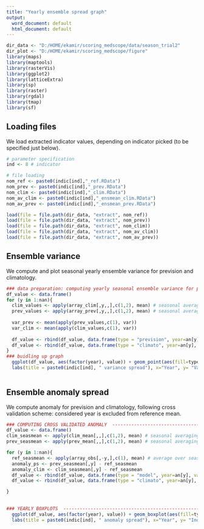 ---
title: "Yearly ensemble spread graph"
output:
  word_document: default
  html_document: default
---

```{r setup, include=FALSE}
dir_data <- "D:/HOME/ekamir/scoring_medscope/data/season_trial2" 
dir_plot <- "D:/HOME/ekamir/scoring_medscope/figure" 
library(maps)
library(maptools)
library(rasterVis)
library(ggplot2)
library(latticeExtra)
library(sp)
library(raster)
library(rgdal)
library(tmap)
library(sf)

```


## Loading files

We load extracted indicator values, depending on indicator picked (to be specified just below).

```{r file loading}
# parameter specification
ind <- 8 # indicator

# file loading
nom_ref <- paste0(indic[ind],"_ref.RData")
nom_prev <- paste0(indic[ind],"_prev.RData")
nom_clim <- paste0(indic[ind],"_clim.RData")
nom_av_clim <- paste0(indic[ind],"_ensmean_clim.RData")
nom_av_prev <- paste0(indic[ind],"_ensmean_prev.RData")

load(file = file.path(dir_data, "extract", nom_ref))
load(file = file.path(dir_data, "extract", nom_prev))
load(file = file.path(dir_data, "extract", nom_clim))
load(file = file.path(dir_data, "extract", nom_av_clim))
load(file = file.path(dir_data, "extract", nom_av_prev))

```
## Ensemble variance 

We compute and plot seasonal yearly ensemble variance for prevision and climatology.

```{r }
### data preparation: computing yearly seasonal ensemble variance for prevision and climatology
df_value <- data.frame()
for (y in 1:nan){
  clim_values <- apply(array_clim[,y,,],c(1,2), mean) # seasonal averaging
  prev_values <- apply(array_prev[,y,,],c(1,2), mean) # seasonal averaging
  
  var_prev <- mean(apply(prev_values,c(1), var))
  var_clim <- mean(apply(clim_values,c(1), var))
  
  df_value <- rbind(df_value, data.frame(type = "prevision", year=an[y], value = var_prev))
  df_value <- rbind(df_value, data.frame(type = "climato", year=an[y], value = var_clim))
}
### buidling up graph   
  ggplot(df_value, aes(factor(year), value)) + geom_point(aes(fill=type, colour =type))+
  labs(title = paste0(indic[ind], " variance spread"), x="Year", y= "Variance")
  

```
## Ensemble anomaly spread

We compute anomaly for prevision and climatology, following cross validation scheme: considered year is excluded from reference mean.

```{r }
### COMPUTING CROSS VALIDATED ANOMALY  ------------------------------------------------------------------------
df_value <- data.frame()
clim_seasmean <- apply(clim_mean[,,],c(1,2), mean) # seasonal averaging
prev_seasmean <- apply(prev_mean[,,],c(1,2), mean) # seasonal averaging

for (y in 1:nan){
  ref_seasmean <- apply(array_obs[,-y,],c(1), mean) # average over season + years, omitting year y for crossval scheme
  anomaly_ps <- prev_seasmean[,y] - ref_seasmean
  anomaly_clim <- clim_seasmean[,y] - ref_seasmean
  df_value <- rbind(df_value, data.frame(type = "model", year=an[y], value = anomaly_ps))
  df_value <- rbind(df_value, data.frame(type = "climato", year=an[y], value = anomaly_clim))

}
  
  
### YEARLY BOXPLOTS  ------------------------------------------------------------------------
  ggplot(df_value, aes(factor(year), value)) + geom_boxplot(aes(fill=type))+
  labs(title = paste0(indic[ind], " anomaly spread"), x="Year", y= "Indicator value")
  

```
